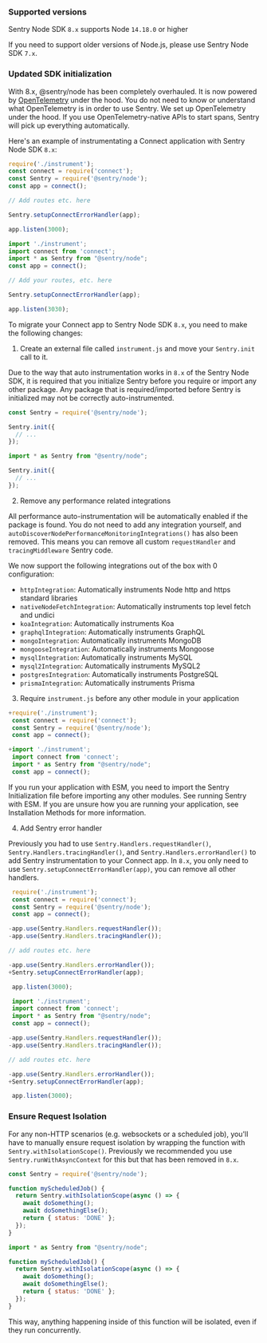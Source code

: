### Supported versions

Sentry Node SDK `8.x` supports Node `14.18.0` or higher

If you need to support older versions of Node.js, please use Sentry Node SDK `7.x`.

### Updated SDK initialization

With 8.x, @sentry/node has been completely overhauled. It is now powered by [OpenTelemetry](https://opentelemetry.io/) under the hood. You do not need to know or understand what OpenTelemetry is in order to use Sentry. We set up OpenTelemetry under the hood. If you use OpenTelemetry-native APIs to start spans, Sentry will pick up everything automatically.

Here's an example of instrumentating a Connect application with Sentry Node SDK `8.x`:

```javascript {tabTitle:CommonJS}
require('./instrument');
const connect = require('connect');
const Sentry = require('@sentry/node');
const app = connect();

// Add routes etc. here

Sentry.setupConnectErrorHandler(app);

app.listen(3000);
```

```javascript {tabTitle:ESM}
import './instrument';
import connect from 'connect';
import * as Sentry from "@sentry/node";
const app = connect();

// Add your routes, etc. here

Sentry.setupConnectErrorHandler(app);

app.listen(3030);
```

To migrate your Connect app to Sentry Node SDK `8.x`, you need to make the following changes:

1. Create an external file called `instrument.js` and move your `Sentry.init` call to it.

Due to the way that auto instrumentation works in `8.x` of the Sentry Node SDK, it is required that you initialize Sentry before you require or import any other package. Any package that is required/imported before Sentry is initialized may not be correctly auto-instrumented.

```JavaScript {tabTitle:CommonJS} {filename: instrument.js}
const Sentry = require('@sentry/node');

Sentry.init({
  // ...
});
```

```JavaScript diff {tabTitle:ESM} {filename: instrument.mjs}
import * as Sentry from "@sentry/node";

Sentry.init({
  // ...
});
```

2. Remove any performance related integrations

All performance auto-instrumentation will be automatically enabled if the package is found. You do not need to add any integration yourself, and `autoDiscoverNodePerformanceMonitoringIntegrations()` has also been removed. This means you can remove all custom `requestHandler` and `tracingMiddleware` Sentry code.

We now support the following integrations out of the box with 0 configuration:

- `httpIntegration`: Automatically instruments Node http and https standard libraries
- `nativeNodeFetchIntegration`: Automatically instruments top level fetch and undici
- `koaIntegration`: Automatically instruments Koa
- `graphqlIntegration`: Automatically instruments GraphQL
- `mongoIntegration`: Automatically instruments MongoDB
- `mongooseIntegration`: Automatically instruments Mongoose
- `mysqlIntegration`: Automatically instruments MySQL
- `mysql2Integration`: Automatically instruments MySQL2
- `postgresIntegration`: Automatically instruments PostgreSQL
- `prismaIntegration`: Automatically instruments Prisma

3. Require `instrument.js` before any other module in your application

```JavaScript diff {tabTitle:CommonJS}
+require('./instrument');
 const connect = require('connect');
 const Sentry = require('@sentry/node');
 const app = connect();
```

```JavaScript diff {tabTitle:ESM}
+import './instrument';
 import connect from 'connect';
 import * as Sentry from "@sentry/node";
 const app = connect();
```

<Alert level="warning" title="Running with ESM">

If you run your application with ESM, you need to import the Sentry Initialization file before importing any other modules. See <PlatformLink to="/install/esm">running Sentry with ESM</PlatformLink>.
If you are unsure how you are running your application, see <PlatformLink to="/install">Installation Methods</PlatformLink> for more information.

</Alert>

4. Add Sentry error handler

Previously you had to use `Sentry.Handlers.requestHandler()`, `Sentry.Handlers.tracingHandler()`, and `Sentry.Handlers.errorHandler()` to add Sentry instrumentation to your Connect app. In `8.x`, you only need to use `Sentry.setupConnectErrorHandler(app)`, you can remove all other handlers.

```JavaScript diff {tabTitle:CommonJS}
 require('./instrument');
 const connect = require('connect');
 const Sentry = require('@sentry/node');
 const app = connect();

-app.use(Sentry.Handlers.requestHandler());
-app.use(Sentry.Handlers.tracingHandler());

// add routes etc. here

-app.use(Sentry.Handlers.errorHandler());
+Sentry.setupConnectErrorHandler(app);

 app.listen(3000);
```

```JavaScript diff {tabTitle:ESM}
 import './instrument';
 import connect from 'connect';
 import * as Sentry from "@sentry/node";
 const app = connect();

-app.use(Sentry.Handlers.requestHandler());
-app.use(Sentry.Handlers.tracingHandler());

// add routes etc. here

-app.use(Sentry.Handlers.errorHandler());
+Sentry.setupConnectErrorHandler(app);

 app.listen(3000);
```

### Ensure Request Isolation

For any non-HTTP scenarios (e.g. websockets or a scheduled job), you'll have to manually ensure request isolation by wrapping the function with `Sentry.withIsolationScope()`. Previously we recommended you use `Sentry.runWithAsyncContext` for this but that has been removed in `8.x`.

```javascript {tabTitle:CommonJS}
const Sentry = require('@sentry/node');

function myScheduledJob() {
  return Sentry.withIsolationScope(async () => {
    await doSomething();
    await doSomethingElse();
    return { status: 'DONE' };
  });
}
```

```javascript {tabTitle:ESM}
import * as Sentry from "@sentry/node";

function myScheduledJob() {
  return Sentry.withIsolationScope(async () => {
    await doSomething();
    await doSomethingElse();
    return { status: 'DONE' };
  });
}
```

This way, anything happening inside of this function will be isolated, even if they run concurrently.
